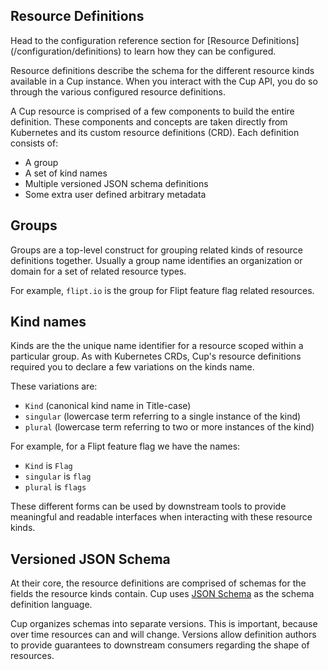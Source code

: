 
Resource Definitions
--------------------

<Callout emoji="⚙️">
Head to the configuration reference section for [Resource Definitions](/configuration/definitions)
to learn how they can be configured.
</Callout>

Resource definitions describe the schema for the different resource kinds available in a Cup instance.
When you interact with the Cup API, you do so through the various configured resource definitions.

A Cup resource is comprised of a few components to build the entire definition.
These components and concepts are taken directly from Kubernetes and its custom resource definitions (CRD).
Each definition consists of:

- A group
- A set of kind names
- Multiple versioned JSON schema definitions
- Some extra user defined arbitrary metadata

## Groups

Groups are a top-level construct for grouping related kinds of resource definitions together.
Usually a group name identifies an organization or domain for a set of related resource types.

For example, `flipt.io` is the group for Flipt feature flag related resources.

## Kind names

Kinds are the the unique name identifier for a resource scoped within a particular group.
As with Kubernetes CRDs, Cup's resource definitions required you to declare a few variations on the kinds name.

These variations are:

- `Kind` (canonical kind name in Title-case)
- `singular` (lowercase term referring to a single instance of the kind)
- `plural` (lowercase term referring to two or more instances of the kind)

For example, for a Flipt feature flag we have the names:

- `Kind` is `Flag`
- `singular` is `flag`
- `plural` is `flags`

These different forms can be used by downstream tools to provide meaningful and readable interfaces when interacting with these resource kinds.

## Versioned JSON Schema

At their core, the resource definitions are comprised of schemas for the fields the resource kinds contain.
Cup uses [JSON Schema](https://json-schema.org/) as the schema definition language.

Cup organizes schemas into separate versions.
This is important, because over time resources can and will change.
Versions allow definition authors to provide guarantees to downstream consumers regarding the shape of resources.
